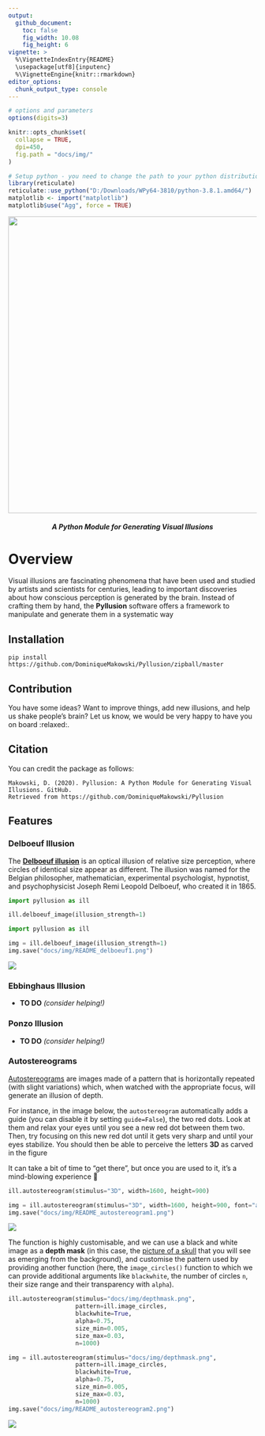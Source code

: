 ```yaml
---
output: 
  github_document:
    toc: false
    fig_width: 10.08
    fig_height: 6
vignette: >
  %\VignetteIndexEntry{README}
  \usepackage[utf8]{inputenc}
  %\VignetteEngine{knitr::rmarkdown}
editor_options: 
  chunk_output_type: console
---
```


```r
# options and parameters
options(digits=3)

knitr::opts_chunk$set(
  collapse = TRUE,
  dpi=450,
  fig.path = "docs/img/"
)

# Setup python - you need to change the path to your python distribution
library(reticulate)
reticulate::use_python("D:/Downloads/WPy64-3810/python-3.8.1.amd64/")
matplotlib <- import("matplotlib")
matplotlib$use("Agg", force = TRUE)
```



<p align="center">
  <img width="600" src="docs/img/logo.png">
</p>

<h5 align="center">*A Python Module for Generating Visual Illusions*</h5>

# Overview


Visual illusions are fascinating phenomena that have been used and studied by artists and scientists for centuries, leading to important discoveries about how conscious perception is generated by the brain. Instead of crafting them by hand, the **Pyllusion** software offers a framework to manipulate and generate them in a systematic way

## Installation

```
pip install https://github.com/DominiqueMakowski/Pyllusion/zipball/master
```

## Contribution

You have some ideas? Want to improve things, add new illusions, and help us shake people's brain? Let us know, we would be very happy to have you on board :relaxed:.

## Citation

You can credit the package as follows:

```
Makowski, D. (2020). Pyllusion: A Python Module for Generating Visual Illusions. GitHub. 
Retrieved from https://github.com/DominiqueMakowski/Pyllusion
```

## Features

### Delboeuf Illusion

The [**Delboeuf illusion**](https://en.wikipedia.org/wiki/Delboeuf_illusion) is an optical illusion of relative size perception, where circles of identical size appear as different. The illusion was named for the Belgian philosopher, mathematician, experimental psychologist, hypnotist, and psychophysicist Joseph Remi Leopold Delboeuf, who created it in 1865.

```python
import pyllusion as ill

ill.delboeuf_image(illusion_strength=1)
```
```python
import pyllusion as ill

img = ill.delboeuf_image(illusion_strength=1)
img.save("docs/img/README_delboeuf1.png")
```

![](docs/img/README_delboeuf1.png)


### Ebbinghaus Illusion

- **TO DO** *(consider helping!)*

### Ponzo Illusion

- **TO DO** *(consider helping!)*

### Autostereograms

[Autostereograms](https://en.wikipedia.org/wiki/Autostereogram) are images made of a pattern that is horizontally repeated (with slight variations) which, when watched with the appropriate focus, will generate an illusion of depth.

For instance, in the image below, the `autostereogram` automatically adds a guide (you can disable it by setting `guide=False`), the two red dots. Look at them and relax your eyes until you see a new red dot between them two. Then, try focusing on this new red dot until it gets very sharp and until your eyes stabilize. You should then be able to perceive the letters **3D** as carved in the figure

It can take a bit of time to "get there", but once you are used to it, it's a mind-blowing experience 🤯


```python
ill.autostereogram(stimulus="3D", width=1600, height=900)
```
```python
img = ill.autostereogram(stimulus="3D", width=1600, height=900, font="arial.ttf")
img.save("docs/img/README_autostereogram1.png")
```

![](docs/img/README_autostereogram1.png)

The function is highly customisable, and we can use a black and white image as a **depth mask** (in this case, the [picture of a skull](https://github.com/DominiqueMakowski/Pyllusion/docs/img/depthmask.png) that you will see as emerging from the background), and customise the pattern used by providing another function (here, the `image_circles()` function to which we can provide additional arguments like `blackwhite`, the number of circles `n`, their size range and their transparency with `alpha`).

```python
ill.autostereogram(stimulus="docs/img/depthmask.png",
                   pattern=ill.image_circles,
                   blackwhite=True,
                   alpha=0.75,
                   size_min=0.005,
                   size_max=0.03,
                   n=1000)
```
```python
img = ill.autostereogram(stimulus="docs/img/depthmask.png",
                   pattern=ill.image_circles,
                   blackwhite=True,
                   alpha=0.75,
                   size_min=0.005,
                   size_max=0.03,
                   n=1000)
img.save("docs/img/README_autostereogram2.png")
```

![](docs/img/README_autostereogram2.png)

